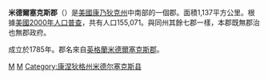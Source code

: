 {{noteTA 
|G1=USState
|zh-hans:米德尔塞克斯;zh-tw:密德瑟斯;zh-hant:米德爾塞克斯
}}{{Otheruses|米德爾塞克斯郡|subject=美國康乃狄克州的一個郡|other=同名的}}


<!--[[File:Map_of_Connecticut_highlighting_Middlesex_County.svg|175px]]-->
{{Infobox U.S. County|
 county = 米德爾塞克斯郡|
 state = 康乃狄克州 |
 en county = Middlesex County|
 en state = Connecticut |
 map = Map of Connecticut highlighting Middlesex County.svg |
 map size = 250|
 founded =  1785|
 seat = none; Connecticut counties do not have a county government | 
 area = 1,137 [[km²|km²]] (439 [[square_mile|mi²]]) |
 area land  = 956 km² (369 mi²) |
 area water = 181 km² (70 mi²) |
 area percentage = 15.90% |
 census yr = 2000|
 pop = 155,071 |
 density = 162 | 
|}}
'''米德爾塞克斯郡'''（{{lang-en|Middlesex County}}）是[[美國|美國]][[康乃狄克州|康乃狄克州]]中南部的一個郡。面積1,137平方公里。根據[[美國2000年人口普查|美國2000年人口普查]]，共有人口155,071。與同州其餘七郡一樣，本郡既無郡治也無郡政府。

成立於1785年。郡名來自[[英格蘭|英格蘭]][[米德爾塞克斯郡|米德爾塞克斯郡]]。
{{米德爾塞克斯縣 (康涅狄格州)}}
{{Connecticut}}

[[Category:康涅狄格州行政区划|M]]
[[Category:1785年建立|M]]
[[Category:康涅狄格州米德尔塞克斯县|Category:康涅狄格州米德尔塞克斯县]]